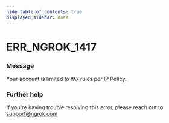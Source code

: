 ```yaml
---
hide_table_of_contents: true
displayed_sidebar: docs
---
```



# ERR_NGROK_1417

### Message

Your account is limited to `MAX` rules per IP Policy.

### Further help

If you're having trouble resolving this error, please reach out to [support@ngrok.com](mailto:support@ngrok.com?subject=Help%20with%20ERR_NGROK_1417)

<ErrorDetails error="err_ngrok_1417" />
